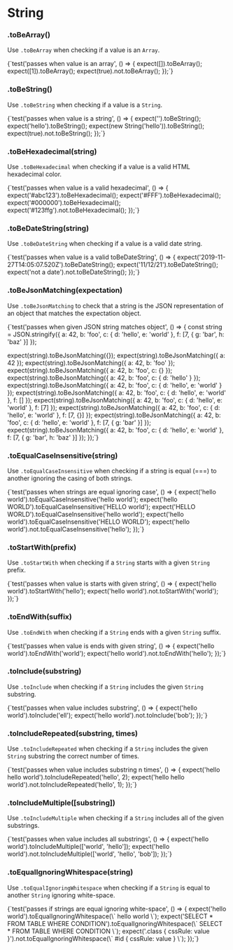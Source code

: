 
# String

### .toBeArray()

Use `.toBeArray` when checking if a value is an `Array`.

<TestFile name="toBeArray">
  {`test('passes when value is an array', () => {
  expect([]).toBeArray();
  expect([1]).toBeArray();
  expect(true).not.toBeArray();
});`}
</TestFile>

### .toBeString()

Use `.toBeString` when checking if a value is a `String`.

<TestFile name="toBeString">
  {`test('passes when value is a string', () => {
  expect('').toBeString();
  expect('hello').toBeString();
  expect(new String('hello')).toBeString();
  expect(true).not.toBeString();
});`}
</TestFile>

### .toBeHexadecimal(string)

Use `.toBeHexadecimal` when checking if a value is a valid HTML hexadecimal color.

<TestFile name="toBeHexadecimal">
  {`test('passes when value is a valid hexadecimal', () => {
  expect('#abc123').toBeHexadecimal();
  expect('#FFF').toBeHexadecimal();
  expect('#000000').toBeHexadecimal();
  expect('#123ffg').not.toBeHexadecimal();
});`}
</TestFile>

### .toBeDateString(string)

Use `.toBeDateString` when checking if a value is a valid date string.

<TestFile name="toBeDateString">
  {`test('passes when value is a valid toBeDateString', () => {
  expect('2019-11-27T14:05:07.520Z').toBeDateString();
  expect('11/12/21').toBeDateString();
  expect('not a date').not.toBeDateString();
});`}
</TestFile>

### .toBeJsonMatching(expectation)

Use `.toBeJsonMatching` to check that a string is the JSON representation of an object that matches the expectation object.

<TestFile name="toBeJsonMatching">
  {`test('passes when given JSON string matches object', () => {
  const string = JSON.stringify({ a: 42, b: 'foo', c: { d: 'hello', e: 'world' }, f: [7, { g: 'bar', h: 'baz' }] });

  expect(string).toBeJsonMatching({});
  expect(string).toBeJsonMatching({ a: 42 });
  expect(string).toBeJsonMatching({ a: 42, b: 'foo' });
  expect(string).toBeJsonMatching({ a: 42, b: 'foo', c: {} });
  expect(string).toBeJsonMatching({ a: 42, b: 'foo', c: { d: 'hello' } });
  expect(string).toBeJsonMatching({ a: 42, b: 'foo', c: { d: 'hello', e: 'world' } });
  expect(string).toBeJsonMatching({ a: 42, b: 'foo', c: { d: 'hello', e: 'world' }, f: [] });
  expect(string).toBeJsonMatching({ a: 42, b: 'foo', c: { d: 'hello', e: 'world' }, f: [7] });
  expect(string).toBeJsonMatching({ a: 42, b: 'foo', c: { d: 'hello', e: 'world' }, f: [7, {}] });
  expect(string).toBeJsonMatching({ a: 42, b: 'foo', c: { d: 'hello', e: 'world' }, f: [7, { g: 'bar' }] });
  expect(string).toBeJsonMatching({ a: 42, b: 'foo', c: { d: 'hello', e: 'world' }, f: [7, { g: 'bar', h: 'baz' }] });
});`}
</TestFile>

### .toEqualCaseInsensitive(string)

Use `.toEqualCaseInsensitive` when checking if a string is equal (===) to another ignoring the casing of both strings.

<TestFile name="toEqualCaseInsensitive">
  {`test('passes when strings are equal ignoring case', () => {
  expect('hello world').toEqualCaseInsensitive('hello world');
  expect('hello WORLD').toEqualCaseInsensitive('HELLO world');
  expect('HELLO WORLD').toEqualCaseInsensitive('hello world');
  expect('hello world').toEqualCaseInsensitive('HELLO WORLD');
  expect('hello world').not.toEqualCaseInsensitive('hello');
});`}
</TestFile>

### .toStartWith(prefix)

Use `.toStartWith` when checking if a `String` starts with a given `String` prefix.

<TestFile name="toStartWith">
  {`test('passes when value is starts with given string', () => {
  expect('hello world').toStartWith('hello');
  expect('hello world').not.toStartWith('world');
});`}
</TestFile>

### .toEndWith(suffix)

Use `.toEndWith` when checking if a `String` ends with a given `String` suffix.

<TestFile name="toEndWith">
  {`test('passes when value is ends with given string', () => {
  expect('hello world').toEndWith('world');
  expect('hello world').not.toEndWith('hello');
});`}
</TestFile>

### .toInclude(substring)

Use `.toInclude` when checking if a `String` includes the given `String` substring.

<TestFile name="toInclude">
  {`test('passes when value includes substring', () => {
  expect('hello world').toInclude('ell');
  expect('hello world').not.toInclude('bob');
});`}
</TestFile>

### .toIncludeRepeated(substring, times)

Use `.toIncludeRepeated` when checking if a `String` includes the given `String` substring the correct number of times.

<TestFile name="toIncludeRepeated">
  {`test('passes when value includes substring n times', () => {
  expect('hello hello world').toIncludeRepeated('hello', 2);
  expect('hello hello world').not.toIncludeRepeated('hello', 1);
});`}
</TestFile>

### .toIncludeMultiple([substring])

Use `.toIncludeMultiple` when checking if a `String` includes all of the given substrings.

<TestFile name="toIncludeMultiple">
  {`test('passes when value includes all substrings', () => {
  expect('hello world').toIncludeMultiple(['world', 'hello']);
  expect('hello world').not.toIncludeMultiple(['world', 'hello', 'bob']);
});`}
</TestFile>

### .toEqualIgnoringWhitespace(string)

Use `.toEqualIgnoringWhitespace` when checking if a `String` is equal to another `String` ignoring white-space.

<TestFile name="toEqualIgnoringWhitespace">
  {`test('passes if strings are equal ignoring white-space', () => {
  expect('hello world').toEqualIgnoringWhitespace(\`
      hello
      world
  \`);
  expect('SELECT * FROM TABLE WHERE CONDITION').toEqualIgnoringWhitespace(\`
      SELECT * FROM TABLE
      WHERE CONDITION
  \`);
  expect('.class { cssRule: value }').not.toEqualIgnoringWhitespace(\`
      #id {
          cssRule: value
      }
    \`);
});`}
</TestFile>

